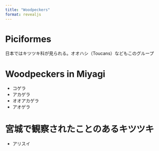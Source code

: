 ---
title: "Woodpeckers"
format: revealjs
---

# Piciformes

日本ではキツツキ科が見られる。オオハシ（Toucans）などもこのグループ

# Woodpeckers in Miyagi
-   コゲラ
-   アカゲラ
-   オオアカゲラ
-   アオゲラ

# 宮城で観察されたことのあるキツツキ
-   アリスイ